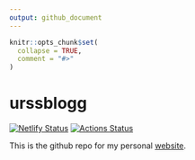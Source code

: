 ```yaml
---
output: github_document
---
```


<!-- README.md is generated from README.Rmd. Please edit that file -->

```r
knitr::opts_chunk$set(
  collapse = TRUE,
  comment = "#>"
)
```
# urssblogg

<!-- badges: start -->
[![Netlify Status](https://api.netlify.com/api/v1/badges/22eb021f-69fe-4422-9820-5fe2a57d5a58/deploy-status)](https://app.netlify.com/sites/urssblogg/deploys)
[![Actions Status](https://github.com/urswilke/urssblogg/workflows/blogdown/badge.svg)](https://github.com/urswilke/urssblogg/actions)
<!-- badges: end -->

This is the github repo for my personal [website](https://urssblogg.netlify.com/).
